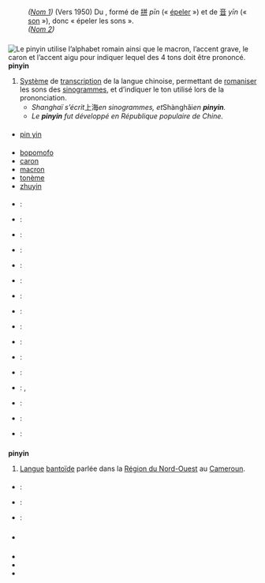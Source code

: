 == {{langue|fr}} ==
=== {{S|étymologie}} ===
: ''([[#fr-nom-1|Nom 1]])'' (Vers 1950) Du {{étyl|zh|fr|mot=拼音|tr=pīnyīn}}, formé de [[拼]] ''pīn'' (« [[épeler]] ») et de [[音]] ''yīn'' (« [[son]] »), donc « épeler les sons ».
: ''([[#fr-nom-2|Nom 2]])'' {{ébauche-étym|fr}}

=== {{S|nom|fr|num=1}} ===
[[Image:Pinyin accents.svg|thumb|Le '''pinyin''' utilise l’alphabet romain ainsi que le [[macron]], l’accent grave, le [[caron]] et l’accent aigu pour indiquer lequel des 4 tons doit être prononcé.]]
'''pinyin''' {{pron|pin.jin|fr}} {{m}} {{invar}}
# [[système|Système]] de [[transcription]] de la langue chinoise, permettant de [[romanisation|romaniser]] les sons des [[sinogramme]]s, et d’indiquer le ton utilisé lors de la prononciation.
#* ''Shanghaï s’écrit ''上海'' en sinogrammes, et ''Shànghǎi'' en '''pinyin'''.''
#* ''Le '''pinyin''' fut développé en République populaire de Chine.''

==== {{S|variantes orthographiques}} ====
* [[pin yin]]

==== {{S|vocabulaire}} ====
* [[bopomofo]]
* [[caron]]
* [[macron]]
* [[tonème]]
* [[zhuyin]]

==== {{S|traductions}} ====
{{trad-début}}
* {{T|en}} : {{trad+|en|pinyin}}
* {{T|ar}} : {{trad-|ar|بينيين|R=bynyyn}}
* {{T|bg}} : {{trad-|bg|пинин|R=pinin}}
* {{T|zh}} : {{trad+|zh|拼音|R=pīnyīn}}
* {{T|ko}} : {{trad-|ko|병음|R=byeongeum}}
* {{T|da}} : {{trad+|da|pinyin}}
* {{T|es}} : {{trad-|es|pinyin}}
* {{T|eo}} : {{trad+|eo|pinjino}}
* {{T|he}} : {{trad-|he|פין-יין|R=pyn-yyn}}
* {{T|hu}} : {{trad+|hu|pinjin}}
* {{T|is}} : {{trad-|is|pinyin}}
* {{T|it}} : {{trad+|it|pinyin}}
* {{T|ja}} : {{trad-|ja|拼音|R=pin’in}}, {{trad+|ja|ピンイン|tr=pin’in}}
* {{T|oc}} : {{trad-|oc|pinyin}}
* {{T|fa}} : {{trad-|fa|پینیین|R=pynyyn}}
* {{T|ru}} : {{trad+|ru|пиньинь}}
{{trad-fin}}

=== {{S|nom|fr|num=2}} ===
'''pinyin''' {{pron||fr}} {{m}} {{au singulier uniquement|fr}}
# [[langue#fr|Langue]] [[bantoïde]] parlée dans la [[Région du Nord-Ouest]] au [[Cameroun]].

==== {{S|notes}} ====
: {{note code langue}}

==== {{S|traductions}} ====
{{trad-début}}
* {{T|en}} : {{trad+|en|Pinyin}}
* {{T|ja}} : {{trad-|ja|ピニン語|tr=Piningo}}
* {{T|oc}} : {{trad-|oc|pinyin}}
{{trad-fin}}

=== {{S|prononciation}} ===
* {{écouter|lang=fr|France (Île-de-France)||audio=LL-Q150 (fra)-Assassas77-pinyin.wav}}

=== {{S|voir aussi}} ===
* {{WP}}
* {{WP|Pinyin (langue)}}
* {{catégorie langue|spéc1=du Cameroun}}
